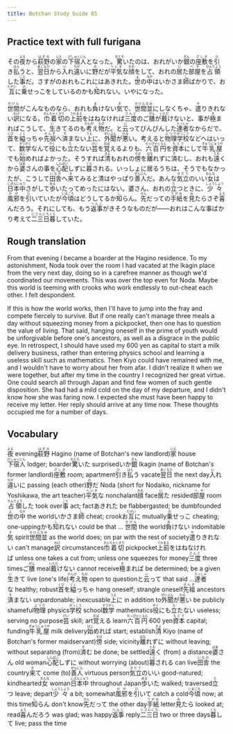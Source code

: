 ```yaml
---
title: Botchan Study Guide 65
---
```


## Practice text with full furigana

<p>
その<ruby><rb>夜</rb><rt>よる</rt></ruby>から<ruby><rb>萩野</rb><rt>はぎの</rt></ruby>の<ruby><rb>家</rb><rt>いえ</rt></ruby>の<ruby><rb>下宿人</rb><rt>げしゅくにん</rt></ruby>となった。<ruby><rb>驚</rb><rt>おどろ</rt></ruby>いたのは、おれがいか<ruby><rb>銀</rb><rt>ぎん</rt></ruby>の<ruby><rb>座敷</rb><rt>ざしき</rt></ruby>を<ruby><rb>引</rb><rt>ひ</rt></ruby>き<ruby><rb>払</rb><rt>はら</rt></ruby>うと、<ruby><rb>翌日</rb><rt>あくるひ</rt></ruby>から<ruby><rb>入</rb><rt>い</rt></ruby>れ<ruby><rb>違</rb><rt>ちが</rt></ruby>いに<ruby><rb>野</rb><rt>の</rt></ruby>だが<ruby><rb>平気</rb><rt>へいき</rt></ruby>な<ruby><rb>顔</rb><rt>かお</rt></ruby>をして、おれの<ruby><rb>居</rb><rt>い</rt></ruby>た<ruby><rb>部屋</rb><rt>へや</rt></ruby>を<ruby><rb>占領</rb><rt>せんりょう</rt></ruby>した<ruby><rb>事</rb><rt>こと</rt></ruby>だ。さすがのおれもこれにはあきれた。<ruby><rb>世</rb><rt>よ</rt></ruby>の<ruby><rb>中</rb><rt>なか</rt></ruby>はいかさま<ruby><rb>師</rb><rt>し</rt></ruby>ばかりで、お<ruby><rb>互</rb><rt>たがい</rt></ruby>に<ruby><rb>乗</rb><rt>の</rt></ruby>せっこをしているのかも<ruby><rb>知</rb><rt>し</rt></ruby>れない。いやになった。
</p>

<p>
<ruby><rb>世間</rb><rt>せけん</rt></ruby>がこんなものなら、おれも<ruby><rb>負</rb><rt>ま</rt></ruby>けない<ruby><rb>気</rb><rt>き</rt></ruby>で、<ruby><rb>世間並</rb><rt>せけんなみ</rt></ruby>にしなくちゃ、<ruby><rb>遣</rb><rt>や</rt></ruby>りきれない<ruby><rb>訳</rb><rt>わけ</rt></ruby>になる。<ruby><rb>巾着切</rb><rt>きんちゃくきり</rt></ruby>の<ruby><rb>上前</rb><rt>うわまえ</rt></ruby>をはねなければ<ruby><rb>三度</rb><rt>さんど</rt></ruby>のご<ruby><rb>膳</rb><rt>ぜん</rt></ruby>が<ruby><rb>戴</rb><rt>いただ</rt></ruby>けないと、事が<ruby><rb>極</rb><rt>き</rt></ruby>まればこうして、<ruby><rb>生</rb><rt>い</rt></ruby>きてるのも<ruby><rb>考</rb><rt>かんが</rt></ruby>え<ruby><rb>物</rb><rt>もの</rt></ruby>だ。と<ruby><rb>云</rb><rt>い</rt></ruby>ってぴんぴんした<ruby><rb>達者</rb><rt>たっしゃ</rt></ruby>なからだで、<ruby><rb>首</rb><rt>くび</rt></ruby>を<ruby><rb>縊</rb><rt>くく</rt></ruby>っちゃ<ruby><rb>先祖</rb><rt>せんぞ</rt></ruby>へ<ruby><rb>済</rb><rt>す</rt></ruby>まない<ruby><rb>上</rb><rt>うえ</rt></ruby>に、<ruby><rb>外聞</rb><rt>がいぶん</rt></ruby>が<ruby><rb>悪</rb><rt>わる</rt></ruby>い。考えると<ruby><rb>物理</rb><rt>ぶつり</rt></ruby><ruby><rb>学校</rb><rt>がっこう</rt></ruby>などへはいって、<ruby><rb>数学</rb><rt>すうがく</rt></ruby>なんて<ruby><rb>役</rb><rt>やく</rt></ruby>にも<ruby><rb>立</rb><rt>た</rt></ruby>たない<ruby><rb>芸</rb><rt>げい</rt></ruby>を<ruby><rb>覚</rb><rt>おぼ</rt></ruby>えるよりも、<ruby><rb>六百円</rb><rt>ろっぴゃくえん</rt></ruby>を<ruby><rb>資本</rb><rt>もとで</rt></ruby>にして<ruby><rb>牛乳屋</rb><rt>ぎゅうにゅうや</rt></ruby>でも<ruby><rb>始</rb><rt>はじ</rt></ruby>めればよかった。そうすれば<ruby><rb>清</rb><rt>きよ</rt></ruby>もおれの<ruby><rb>傍</rb><rt>そば</rt></ruby>を<ruby><rb>離</rb><rt>はな</rt></ruby>れずに<ruby><rb>済</rb><rt>す</rt></ruby>むし、おれも<ruby><rb>遠</rb><rt>とお</rt></ruby>くから<ruby><rb>婆</rb><rt>ばあ</rt></ruby>さんの事を<ruby><rb>心配</rb><rt>しんぱい</rt></ruby>しずに<ruby><rb>暮</rb><rt>くら</rt></ruby>される。いっしょに居るうちは、そうでもなかったが、こうして<ruby><rb>田舎</rb><rt>いなか</rt></ruby>へ<ruby><rb>来</rb><rt>き</rt></ruby>てみると清はやっぱり<ruby><rb>善人</rb><rt>ぜんにん</rt></ruby>だ。あんな<ruby><rb>気立</rb><rt>きだて</rt></ruby>のいい<ruby><rb>女</rb><rt>おんな</rt></ruby>は<ruby><rb>日本中</rb><rt>にほんじゅう</rt></ruby>さがして<ruby><rb>歩</rb><rt>ある</rt></ruby>いたってめったにはない。婆さん、おれの<ruby><rb>立</rb><rt>た</rt></ruby>つときに、<ruby><rb>少々</rb><rt>しょうしょう</rt></ruby><ruby><rb>風邪</rb><rt>かぜ</rt></ruby>を<ruby><rb>引</rb><rt>ひ</rt></ruby>いていたが<ruby><rb>今頃</rb><rt>いまごろ</rt></ruby>はどうしてるか<ruby><rb>知</rb><rt>し</rt></ruby>らん。<ruby><rb>先</rb><rt>せん</rt></ruby>だっての<ruby><rb>手紙</rb><rt>てがみ</rt></ruby>を<ruby><rb>見</rb><rt>み</rt></ruby>たらさぞ<ruby><rb>喜</rb><rt>よろ</rt></ruby>んだろう。それにしても、もう<ruby><rb>返事</rb><rt>へんじ</rt></ruby>がきそうなものだが――おれはこんな事ばかり考えて<ruby><rb>二三日</rb><rt>にさんにち</rt></ruby><ruby><rb>暮</rb><rt>くら</rt></ruby>していた。
</p>


## Rough translation

From that evening I became a boarder at the Hagino residence. To my astonishment, Noda took over the room I had vacated at the Ikagin place from the very next day, doing so in a carefree manner as though we'd coordinated our movements. This was over the top even for Noda. Maybe this world is teeming with crooks who work endlessly to out-cheat each other. I felt despondent.

If this is how the world works, then I'll have to jump into the fray and compete fiercely to survive. But if one really can't manage three meals a day without squeezing money from a pickpocket, then one has to question the value of living. That said, hanging oneself in the prime of youth would be unforgivable before one's ancestors, as well as a disgrace in the public eye. In retrospect, I should have used my 600 yen as capital to start a milk delivery business, rather than entering physics school and learning a useless skill such as mathematics. Then Kiyo could have remained with me, and I wouldn't have to worry about her from afar. I didn't realize it when we were together, but after my time in the country I recognized her great virtue. One could search all through Japan and find few women of such gentle disposition. She had had a mild cold on the day of my departure, and I didn't know how she was faring now. I expected she must have been happy to receive my letter. Her reply should arrive at any time now. These thoughts occupied me for a number of days.


## Vocabulary

<p>
<span className="vocabstudy"><ruby><rb>夜</rb><rt>よる</rt></ruby>&nbsp;evening</span><span className="vocabstudy"><ruby><rb>萩野</rb><rt>はぎの</rt></ruby>&nbsp;Hagino (name of Botchan's new landlord)</span><span className="vocabstudy"><ruby><rb>家</rb><rt>いえ</rt></ruby>&nbsp;house</span><span className="vocabstudy"><ruby><rb>下宿人</rb><rt>げしゅくにん</rt></ruby>&nbsp;lodger; boarder</span><span className="vocabstudy"><ruby><rb>驚</rb><rt>おどろ</rt></ruby>いた&nbsp;surprised</span><span className="vocabstudy">いか<ruby><rb>銀</rb><rt>ぎん</rt></ruby>&nbsp;Ikagin (name of Botchan's former landlord)</span><span className="vocabstudy"><ruby><rb>座敷</rb><rt>ざしき</rt></ruby>&nbsp;room; apartment</span><span className="vocabstudy"><ruby><rb>引</rb><rt>ひ</rt></ruby>き<ruby><rb>払</rb><rt>はら</rt></ruby>う&nbsp;vacate</span><span className="vocabstudy"><ruby><rb>翌日</rb><rt>あくるひ</rt></ruby>&nbsp;the next day</span><span className="vocabstudy"><ruby><rb>入</rb><rt>い</rt></ruby>れ<ruby><rb>違</rb><rt>ちが</rt></ruby>いに&nbsp;passing (each other)</span><span className="vocabstudy"><ruby><rb>野</rb><rt>の</rt></ruby>だ&nbsp;Noda (short for Nodaiko, nickname for Yoshikawa, the art teacher)</span><span className="vocabstudy"><ruby><rb>平気</rb><rt>へいき</rt></ruby>な&nbsp;nonchalant</span><span className="vocabstudy"><ruby><rb>顔</rb><rt>かお</rt></ruby>&nbsp;face</span><span className="vocabstudy"><ruby><rb>居</rb><rt>い</rt></ruby>た&nbsp;resided</span><span className="vocabstudy"><ruby><rb>部屋</rb><rt>へや</rt></ruby>&nbsp;room</span><span className="vocabstudy"><ruby><rb>占領</rb><rt>せんりょう</rt></ruby>した&nbsp;took over</span><span className="vocabstudy"><ruby><rb>事</rb><rt>こと</rt></ruby>&nbsp;act; fact</span><span className="vocabstudy">あきれた&nbsp;be flabbergasted; be dumbfounded</span><span className="vocabstudy"><ruby><rb>世</rb><rt>よ</rt></ruby>の<ruby><rb>中</rb><rt>なか</rt></ruby>&nbsp;the world</span><span className="vocabstudy">いかさま<ruby><rb>師</rb><rt>し</rt></ruby>&nbsp;cheat; crook</span><span className="vocabstudy">お<ruby><rb>互</rb><rt>たがい</rt></ruby>に&nbsp;mutually</span><span className="vocabstudy"><ruby><rb>乗</rb><rt>の</rt></ruby>せっこ&nbsp;cheating; one-upping</span><span className="vocabstudy">かも<ruby><rb>知</rb><rt>し</rt></ruby>れない&nbsp;could be that ...</span>
<span className="vocabstudy"><ruby><rb>世間</rb><rt>せけん</rt></ruby>&nbsp;the world</span><span className="vocabstudy"><ruby><rb>負</rb><rt>ま</rt></ruby>けない&nbsp;indomitable</span><span className="vocabstudy"><ruby><rb>気</rb><rt>き</rt></ruby>&nbsp;spirit</span><span className="vocabstudy"><ruby><rb>世間並</rb><rt>せけんなみ</rt></ruby>&nbsp;as the world does; on par with the rest of society</span><span className="vocabstudy"><ruby><rb>遣</rb><rt>や</rt></ruby>りきれない&nbsp;can't manage</span><span className="vocabstudy"><ruby><rb>訳</rb><rt>わけ</rt></ruby>&nbsp;circumstances</span><span className="vocabstudy"><ruby><rb>巾着切</rb><rt>きんちゃくきり</rt></ruby>&nbsp;pickpocket</span><span className="vocabstudy"><ruby><rb>上前</rb><rt>うわまえ</rt></ruby>をはねなければ&nbsp;unless one takes a cut from; unless one squeezes for money</span><span className="vocabstudy"><ruby><rb>三度</rb><rt>さんど</rt></ruby>&nbsp;three times</span><span className="vocabstudy">ご<ruby><rb>膳</rb><rt>ぜん</rt></ruby>&nbsp;meal</span><span className="vocabstudy"><ruby><rb>戴</rb><rt>いただ</rt></ruby>けない&nbsp;cannot receive</span><span className="vocabstudy"><ruby><rb>極</rb><rt>き</rt></ruby>まれば&nbsp;be determined; be a given</span><span className="vocabstudy"><ruby><rb>生</rb><rt>い</rt></ruby>きて&nbsp;live (one's life)</span><span className="vocabstudy"><ruby><rb>考</rb><rt>かんが</rt></ruby>え<ruby><rb>物</rb><rt>もの</rt></ruby>&nbsp;open to question</span><span className="vocabstudy">と<ruby><rb>云</rb><rt>い</rt></ruby>って&nbsp;that said ...</span><span className="vocabstudy"><ruby><rb>達者</rb><rt>たっしゃ</rt></ruby>な&nbsp;healthy; robust</span><span className="vocabstudy"><ruby><rb>首</rb><rt>くび</rt></ruby>を<ruby><rb>縊</rb><rt>くく</rt></ruby>っちゃ&nbsp;hang oneself; strangle oneself</span><span className="vocabstudy"><ruby><rb>先祖</rb><rt>せんぞ</rt></ruby>&nbsp;ancestors</span><span className="vocabstudy"><ruby><rb>済</rb><rt>す</rt></ruby>まない&nbsp;unpardonable; inexcusable</span><span className="vocabstudy"><ruby><rb>上</rb><rt>うえ</rt></ruby>に&nbsp;in addition to</span><span className="vocabstudy"><ruby><rb>外聞</rb><rt>がいぶん</rt></ruby>が<ruby><rb>悪</rb><rt>わる</rt></ruby>い&nbsp;be publicly shameful</span><span className="vocabstudy"><ruby><rb>物理</rb><rt>ぶつり</rt></ruby>&nbsp;physics</span><span className="vocabstudy"><ruby><rb>学校</rb><rt>がっこう</rt></ruby>&nbsp;school</span><span className="vocabstudy"><ruby><rb>数学</rb><rt>すうがく</rt></ruby>&nbsp;mathematics</span><span className="vocabstudy"><ruby><rb>役</rb><rt>やく</rt></ruby>にも<ruby><rb>立</rb><rt>た</rt></ruby>たない&nbsp;useless; serving no purpose</span><span className="vocabstudy"><ruby><rb>芸</rb><rt>げい</rt></ruby>&nbsp;skill; art</span><span className="vocabstudy"><ruby><rb>覚</rb><rt>おぼ</rt></ruby>える&nbsp;learn</span><span className="vocabstudy"><ruby><rb>六百円</rb><rt>ろっぴゃくえん</rt></ruby>&nbsp;600 yen</span><span className="vocabstudy"><ruby><rb>資本</rb><rt>もとで</rt></ruby>&nbsp;capital; funding</span><span className="vocabstudy"><ruby><rb>牛乳屋</rb><rt>ぎゅうにゅうや</rt></ruby>&nbsp;milk delivery</span><span className="vocabstudy"><ruby><rb>始</rb><rt>はじ</rt></ruby>めれば&nbsp;start; establish</span><span className="vocabstudy"><ruby><rb>清</rb><rt>きよ</rt></ruby>&nbsp;Kiyo (name of Botchan's former maidservant)</span><span className="vocabstudy"><ruby><rb>傍</rb><rt>そば</rt></ruby>&nbsp;side; vicinity</span><span className="vocabstudy"><ruby><rb>離</rb><rt>はな</rt></ruby>れずに&nbsp;without leaving; without separating (from)</span><span className="vocabstudy"><ruby><rb>済</rb><rt>す</rt></ruby>む&nbsp;be done; be settled</span><span className="vocabstudy"><ruby><rb>遠</rb><rt>とお</rt></ruby>く&nbsp;(from) a distance</span><span className="vocabstudy"><ruby><rb>婆</rb><rt>ばあ</rt></ruby>さん&nbsp;old woman</span><span className="vocabstudy"><ruby><rb>心配</rb><rt>しんぱい</rt></ruby>しずに&nbsp;without worrying (about)</span><span className="vocabstudy"><ruby><rb>暮</rb><rt>くら</rt></ruby>される&nbsp;can live</span><span className="vocabstudy"><ruby><rb>田舎</rb><rt>いなか</rt></ruby>&nbsp;the country</span><span className="vocabstudy"><ruby><rb>来</rb><rt>き</rt></ruby>て&nbsp;come (to)</span><span className="vocabstudy"><ruby><rb>善人</rb><rt>ぜんにん</rt></ruby>&nbsp;virtuous person</span><span className="vocabstudy"><ruby><rb>気立</rb><rt>きだて</rt></ruby>のいい&nbsp;good-natured; kindhearted</span><span className="vocabstudy"><ruby><rb>女</rb><rt>おんな</rt></ruby>&nbsp;woman</span><span className="vocabstudy"><ruby><rb>日本中</rb><rt>にほんじゅう</rt></ruby>&nbsp;throughout Japan</span><span className="vocabstudy"><ruby><rb>歩</rb><rt>ある</rt></ruby>いた&nbsp;walked; traversed</span><span className="vocabstudy"><ruby><rb>立</rb><rt>た</rt></ruby>つ&nbsp;leave; depart</span><span className="vocabstudy"><ruby><rb>少々</rb><rt>しょうしょう</rt></ruby>&nbsp;a bit; somewhat</span><span className="vocabstudy"><ruby><rb>風邪</rb><rt>かぜ</rt></ruby>を<ruby><rb>引</rb><rt>ひ</rt></ruby>いて&nbsp;catch a cold</span><span className="vocabstudy"><ruby><rb>今頃</rb><rt>いまごろ</rt></ruby>&nbsp;now; at this time</span><span className="vocabstudy"><ruby><rb>知</rb><rt>し</rt></ruby>らん&nbsp;don't know</span><span className="vocabstudy"><ruby><rb>先</rb><rt>せん</rt></ruby>だって&nbsp;the other day</span><span className="vocabstudy"><ruby><rb>手紙</rb><rt>てがみ</rt></ruby>&nbsp;letter</span><span className="vocabstudy"><ruby><rb>見</rb><rt>み</rt></ruby>たら&nbsp;looked at; read</span><span className="vocabstudy"><ruby><rb>喜</rb><rt>よろ</rt></ruby>んだろう&nbsp;was glad; was happy</span><span className="vocabstudy"><ruby><rb>返事</rb><rt>へんじ</rt></ruby>&nbsp;reply</span><span className="vocabstudy"><ruby><rb>二三日</rb><rt>にさんにち</rt></ruby>&nbsp;two or three days</span><span className="vocabstudy"><ruby><rb>暮</rb><rt>くら</rt></ruby>して&nbsp;live; pass the time</span>
</p>
